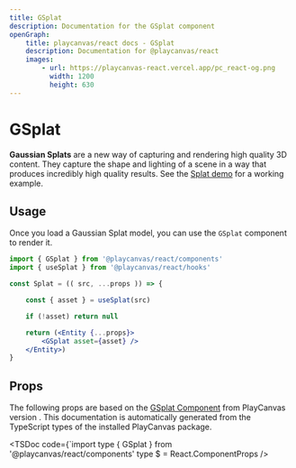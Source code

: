 ```yaml
---
title: GSplat
description: Documentation for the GSplat component
openGraph:
    title: playcanvas/react docs - GSplat
    description: Documentation for @playcanvas/react
    images:
        - url: https://playcanvas-react.vercel.app/pc_react-og.png
          width: 1200
          height: 630
---
```


# GSplat

**Gaussian Splats** are a new way of capturing and rendering high quality 3D content. They capture the shape and lighting of a scene in a way that produces incredibly high quality results. See the [Splat demo](/examples/splats) for a working example.

## Usage

Once you load a Gaussian Splat model, you can use the `GSplat` component to render it.

```jsx copy filename="splat.jsx"
import { GSplat } from '@playcanvas/react/components'
import { useSplat } from '@playcanvas/react/hooks'

const Splat = (( src, ...props )) => {

    const { asset } = useSplat(src)

    if (!asset) return null

    return (<Entity {...props}>
        <GSplat asset={asset} />
    </Entity>)
}
```

## Props

The following props are based on the [GSplat Component](https://api.playcanvas.com/engine/classes/GSplatComponent.html) from PlayCanvas version **<PcVersion />**. This documentation is automatically generated from the TypeScript types of the installed PlayCanvas package.

<TSDoc
  code={`import type { GSplat } from '@playcanvas/react/components'
type $ = React.ComponentProps<typeof GSplat>
/>
